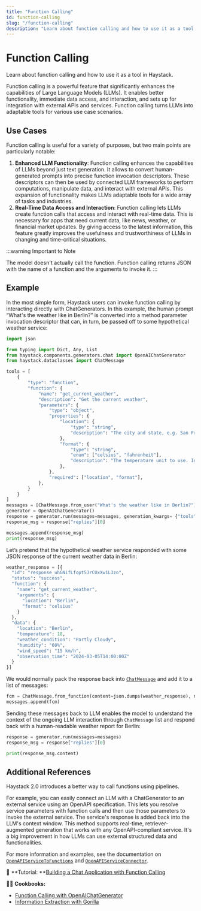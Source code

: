```yaml
---
title: "Function Calling"
id: function-calling
slug: "/function-calling"
description: "Learn about function calling and how to use it as a tool in Haystack."
---
```


# Function Calling

Learn about function calling and how to use it as a tool in Haystack.

Function calling is a powerful feature that significantly enhances the capabilities of Large Language Models (LLMs). It enables better functionality, immediate data access, and interaction, and sets up for integration with external APIs and services. Function calling turns LLMs into adaptable tools for various use case scenarios.

## Use Cases

Function calling is useful for a variety of purposes, but two main points are particularly notable:

1. **Enhanced LLM Functionality**: Function calling enhances the capabilities of LLMs beyond just text generation. It allows to convert human-generated prompts into precise function invocation descriptors. These descriptors can then be used by connected LLM frameworks to perform computations, manipulate data, and interact with external APIs. This expansion of functionality makes LLMs adaptable tools for a wide array of tasks and industries.
2. **Real-Time Data Access and Interaction**: Function calling lets LLMs create function calls that access and interact with real-time data. This is necessary for apps that need current data, like news, weather, or financial market updates. By giving access to the latest information, this feature greatly improves the usefulness and trustworthiness of LLMs in changing and time-critical situations.

:::warning
Important to Note

The model doesn't actually call the function. Function calling returns JSON with the name of a function and the arguments to invoke it.
:::

## Example

In the most simple form, Haystack users can invoke function calling by interacting directly with ChatGenerators. In this example, the human prompt “What's the weather like in Berlin?” is converted into a method parameter invocation descriptor that can, in turn, be passed off to some hypothetical weather service:

```python
import json

from typing import Dict, Any, List
from haystack.components.generators.chat import OpenAIChatGenerator
from haystack.dataclasses import ChatMessage

tools = [
    {
        "type": "function",
        "function": {
            "name": "get_current_weather",
            "description": "Get the current weather",
            "parameters": {
                "type": "object",
                "properties": {
                    "location": {
                        "type": "string",
                        "description": "The city and state, e.g. San Francisco, CA",
                    },
                    "format": {
                        "type": "string",
                        "enum": ["celsius", "fahrenheit"],
                        "description": "The temperature unit to use. Infer this from the users location.",
                    },
                },
                "required": ["location", "format"],
            },
        }
    }
]
messages = [ChatMessage.from_user("What's the weather like in Berlin?")]
generator = OpenAIChatGenerator()
response = generator.run(messages=messages, generation_kwargs= {"tools": tools})
response_msg = response["replies"][0]

messages.append(response_msg)
print(response_msg)

```

Let’s pretend that the hypothetical weather service responded with some JSON response of the current weather data in Berlin:

```python
weather_response = [{
  "id": "response_uhGNifLfopt5JrCUxXw1L3zo",
  "status": "success",
  "function": {
    "name": "get_current_weather",
    "arguments": {
      "location": "Berlin",
      "format": "celsius"
    }
  },
  "data": {
    "location": "Berlin",
    "temperature": 18,
    "weather_condition": "Partly Cloudy",
    "humidity": "60%",
    "wind_speed": "15 km/h",
    "observation_time": "2024-03-05T14:00:00Z"
  }
}]
```

We would normally pack the response back into [`ChatMessage`](../../../concepts/data-classes/chatmessage.mdx) and add it to a list of messages:

```python
fcm = ChatMessage.from_function(content=json.dumps(weather_response), name="get_current_weather")
messages.append(fcm)
```

Sending these messages back to LLM enables the model to understand the context of the ongoing LLM interaction through `ChatMessage` list and respond back with a human-readable weather report for Berlin:

```python
response = generator.run(messages=messages)
response_msg = response["replies"][0]

print(response_msg.content)

```

## Additional References

Haystack 2.0 introduces a better way to call functions using pipelines.

For example, you can easily connect an LLM with a ChatGenerator to an external service using an OpenAPI specification. This lets you resolve service parameters with function calls and then use those parameters to invoke the external service. The service's response is added back into the LLM's context window. This method supports real-time, retriever-augmented generation that works with any OpenAPI-compliant service. It's a big improvement in how LLMs can use external structured data and functionalities.

For more information and examples, see the documentation on [`OpenAPIServiceToFunctions`](../../converters/openapiservicetofunctions.mdx) and [`OpenAPIServiceConnector`](../../connectors/openapiserviceconnector.mdx).

:notebook: **Tutorial: **[Building a Chat Application with Function Calling](https://haystack.deepset.ai/tutorials/40_building_chat_application_with_function_calling)

:cook: **Cookbooks:**

- [Function Calling with OpenAIChatGenerator](https://haystack.deepset.ai/cookbook/function_calling_with_openaichatgenerator)
- [Information Extraction with Gorilla](https://haystack.deepset.ai/cookbook/information-extraction-gorilla)
